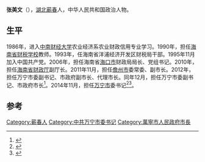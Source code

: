'''张美文'''（{{bd|1968年|7月||}}），[[湖北|湖北]][[蕲春|蕲春]]人，中华人民共和国政治人物。

== 生平 ==
1986年，进入[[中南财经大学|中南财经大学]]农业经济系农业财政信用专业学习。1990年，担任[[海南省财税学校|海南省财税学校]]教师。1993年，任海南省洋浦经济开发区财税局干部。1995年11月加入中国共产党。2006年，担任海南省[[海口市|海口市]]财政局局长、党组书记。2010年，担任[[海南省财政厅|海南省财政厅]]副厅长。2011年11月，担任[[儋州市|儋州市]]委常委、副市长。2012年，担任万宁市委副书记、市政府副市长、代理市长。同年12月，担任万宁市委副书记、市政府市长<ref>{{cite news|title=张美文同志任万宁市委书记|url=http://www.hi.chinanews.com/hnnew/2014-11-27/366794.html|accessdate=2016-11-12|work=海南日报|agency=中新网|date=2014年11月27日|archive-date=2015-04-05|archive-url=https://web.archive.org/web/20150405143132/http://www.hi.chinanews.com/hnnew/2014-11-27/366794.html|dead-url=yes}}</ref>。2014年11月，担任[[万宁市|万宁市]]委书记<ref>{{cite news|title=张美文任万宁市委书记|url=http://renshi.people.com.cn/n/2014/1127/c139617-26102004.html|accessdate=2016-11-12|agency=人民网|date=2014年11月27日|archive-date=2015-05-10|archive-url=https://web.archive.org/web/20150510121648/http://renshi.people.com.cn/n/2014/1127/c139617-26102004.html|dead-url=no}}</ref><ref>{{cite news|title=张美文任海南省万宁市委书记 丁式江已任省住建厅厅长|url=http://district.ce.cn/newarea/sddy/201411/27/t20141127_3994153.shtml|accessdate=2016-11-12|agency=中国经济网|date=2014年11月27日}}</ref>。

==参考==
{{reflist}}

[[Category:蕲春人|Category:蕲春人]]
[[Category:中共万宁市委书记|Category:中共万宁市委书记]]
[[Category:萬寧市人民政府市長|Category:萬寧市人民政府市長]]